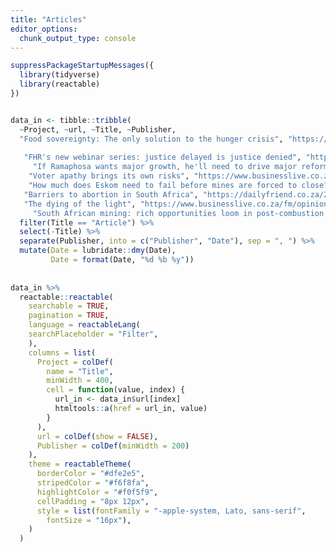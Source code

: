 ```yaml
---
title: "Articles"
editor_options: 
  chunk_output_type: console
---
```


  
```r
suppressPackageStartupMessages({
  library(tidyverse)
  library(reactable)
})


data_in <- tibble::tribble(
  ~Project, ~url, ~Title, ~Publisher,
  "Food sovereignty: The only solution to the hunger crisis", "https://www.dailymaverick.co.za/article/2020-09-10-food-sovereignty-the-only-solution-to-the-hunger-crisis/", "Article", "Daily Maverick: Citizen, 10 September 2020",
  
   "FHR's new webinar series: justice delayed is justice denied", "https://unfinishedtrc.co.za/fhrs-new-webinar-series-justice-delayed-is-justice-denied/", "Article", "Unfinished Business of the TRC, 14 August 2020",
     "If Ramaphosa wants major growth, he'll need to drive major reforms", "https://www.fin24.com/Opinion/if-ramaphosa-wants-major-growth-hell-need-to-drive-major-reforms-20190717-2", "Article", "Fin24, 17 July 2019",
    "Voter apathy brings its own risks", "https://www.businesslive.co.za/bd/opinion/2019-05-07-voter-apathy-brings-its-own-risks/", "Article", "Business Day, 7 May 2019",
    "How much does Eskom need to fail before mines are forced to close?", "https://www.bizcommunity.com/Article/196/608/190098.html", "Article", "Biz Community, 24 April 2019",
   "Barriers to abortion in South Africa", "https://dailyfriend.co.za/2019/06/11/barriers-to-abortion-in-south-africa/", "Article", "The Daily Friend, 11 June 2019",
   "The dying of the light", "https://www.businesslive.co.za/fm/opinion/on-my-mind/2019-04-11-katherine-brown-the-dying-of-the-light/", "Article", "The Financial Mail, 11 April 2019",
     "South African mining: rich opportunities loom in post-combustion era", "https://dailyfriend.co.za/2019/03/23/south-african-mining-rich-opportunities-loom-in-post-combustion-era/", "Article", "The Daily Friend, 23 March 2019") %>% 
  filter(Title == "Article") %>% 
  select(-Title) %>% 
  separate(Publisher, into = c("Publisher", "Date"), sep = ", ") %>% 
  mutate(Date = lubridate::dmy(Date),
         Date = format(Date, "%d %b %y"))
  
  
data_in %>%
  reactable::reactable(
    searchable = TRUE,
    pagination = TRUE,
    language = reactableLang(
    searchPlaceholder = "Filter",
    ),
    columns = list(
      Project = colDef(
        name = "Title",
        minWidth = 400,
        cell = function(value, index) {
          url_in <- data_in$url[index]
          htmltools::a(href = url_in, value)
        }
      ),
      url = colDef(show = FALSE),
      Publisher = colDef(minWidth = 200)
    ),
    theme = reactableTheme(
      borderColor = "#dfe2e5",
      stripedColor = "#f6f8fa",
      highlightColor = "#f0f5f9",
      cellPadding = "8px 12px",
      style = list(fontFamily = "-apple-system, Lato, sans-serif",
        fontSize = "16px"),
    )
  )
  

```



